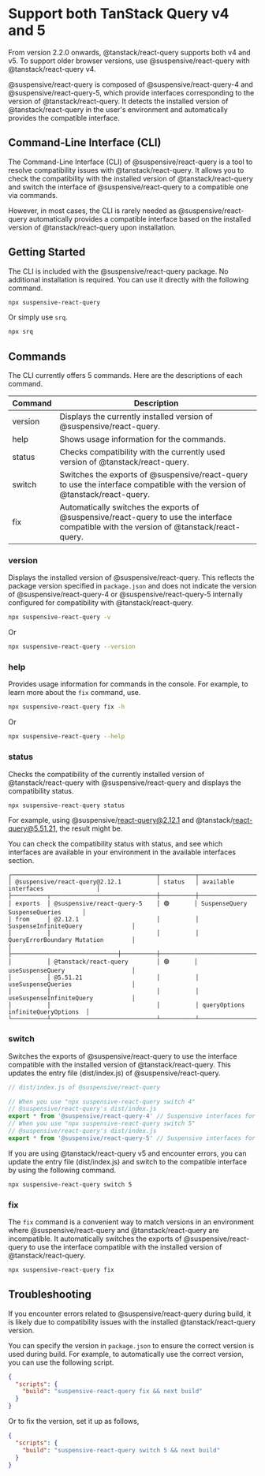 
# Support both TanStack Query v4 and 5

<Callout type='info'>

From version 2.2.0 onwards, @tanstack/react-query supports both v4 and v5. To support older browser versions, use @suspensive/react-query with @tanstack/react-query v4.

</Callout>

@suspensive/react-query is composed of @suspensive/react-query-4 and @suspensive/react-query-5, which provide interfaces corresponding to the version of @tanstack/react-query. It detects the installed version of @tanstack/react-query in the user's environment and automatically provides the compatible interface.

## Command-Line Interface (CLI)

The Command-Line Interface (CLI) of @suspensive/react-query is a tool to resolve compatibility issues with @tanstack/react-query. It allows you to check the compatibility with the installed version of @tanstack/react-query and switch the interface of @suspensive/react-query to a compatible one via commands.

However, in most cases, the CLI is rarely needed as @suspensive/react-query automatically provides a compatible interface based on the installed version of @tanstack/react-query upon installation.

## Getting Started

The CLI is included with the @suspensive/react-query package. No additional installation is required. You can use it directly with the following command.

```bash
npx suspensive-react-query
```

Or simply use `srq`.

```bash
npx srq
```

## Commands

The CLI currently offers 5 commands. Here are the descriptions of each command.

| Command | Description                                                                                                                              |
| ------- | ---------------------------------------------------------------------------------------------------------------------------------------- |
| version | Displays the currently installed version of @suspensive/react-query.                                                                     |
| help    | Shows usage information for the commands.                                                                                                |
| status  | Checks compatibility with the currently used version of @tanstack/react-query.                                                           |
| switch  | Switches the exports of @suspensive/react-query to use the interface compatible with the version of @tanstack/react-query.               |
| fix     | Automatically switches the exports of @suspensive/react-query to use the interface compatible with the version of @tanstack/react-query. |

### version

Displays the installed version of @suspensive/react-query. This reflects the package version specified in `package.json` and does not indicate the version of @suspensive/react-query-4 or @suspensive/react-query-5 internally configured for compatibility with @tanstack/react-query.

```bash
npx suspensive-react-query -v
```

Or

```bash
npx suspensive-react-query --version
```

### help

Provides usage information for commands in the console. For example, to learn more about the `fix` command, use.

```bash
npx suspensive-react-query fix -h
```

Or

```bash
npx suspensive-react-query --help
```

### status

Checks the compatibility of the currently installed version of @tanstack/react-query with @suspensive/react-query and displays the compatibility status.

```bash
npx suspensive-react-query status
```

For example, using @suspensive/react-query@2.12.1 and @tanstack/react-query@5.51.21, the result might be.

You can check the compatibility status with status, and see which interfaces are available in your environment in the available interfaces section.

```
┌─────────────────────────────────────────┬──────────┬────────────────────────────────────┐
│ @suspensive/react-query@2.12.1          │ status   │ available interfaces               │
├──────────┬──────────────────────────────┼──────────┼────────────────────────────────────┤
│ exports  │ @suspensive/react-query-5    │ 🟢       │ SuspenseQuery SuspenseQueries      │
│ from     │ @2.12.1                      │          │ SuspenseInfiniteQuery              │
│          │                              │          │ QueryErrorBoundary Mutation        │
│          ├──────────────────────────────┼──────────┼────────────────────────────────────┤
│          │ @tanstack/react-query        │ 🟢       │ useSuspenseQuery                   │
│          │ @5.51.21                     │          │ useSuspenseQueries                 │
│          │                              │          │ useSuspenseInfiniteQuery           │
│          │                              │          │ queryOptions infiniteQueryOptions  │
└──────────┴──────────────────────────────┴──────────┴────────────────────────────────────┘
```

### switch

Switches the exports of @suspensive/react-query to use the interface compatible with the installed version of @tanstack/react-query. This updates the entry file (dist/index.js) of @suspensive/react-query.

```typescript
// dist/index.js of @suspensive/react-query

// When you use "npx suspensive-react-query switch 4"
// @suspensive/react-query's dist/index.js
export * from '@suspensive/react-query-4' // Suspensive interfaces for @tanstack/react-query@4
// When you use "npx suspensive-react-query switch 5"
// @suspensive/react-query's dist/index.js
export * from '@suspensive/react-query-5' // Suspensive interfaces for @tanstack/react-query@5
```

If you are using @tanstack/react-query v5 and encounter errors, you can update the entry file (dist/index.js) and switch to the compatible interface by using the following command.

```bash
npx suspensive-react-query switch 5
```

### fix

The `fix` command is a convenient way to match versions in an environment where @suspensive/react-query and @tanstack/react-query are incompatible. It automatically switches the exports of @suspensive/react-query to use the interface compatible with the installed version of @tanstack/react-query.

```bash
npx suspensive-react-query fix
```

## Troubleshooting

If you encounter errors related to @suspensive/react-query during build, it is likely due to compatibility issues with the installed @tanstack/react-query version.

You can specify the version in `package.json` to ensure the correct version is used during build. For example, to automatically use the correct version, you can use the following script.

```json
{
  "scripts": {
    "build": "suspensive-react-query fix && next build"
  }
}
```

Or to fix the version, set it up as follows,

```json
{
  "scripts": {
    "build": "suspensive-react-query switch 5 && next build"
  }
}
```
